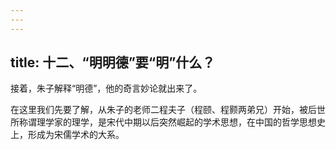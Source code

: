 ```yaml
---
---
---
```

title: 十二、“明明德”要“明”什么？
---




接着，朱子解释“明德”，他的奇言妙论就出来了。

在这里我们先要了解，从朱子的老师二程夫子（程颐、程颢两弟兄）开始，被后世所称谓理学家的理学，是宋代中期以后突然崛起的学术思想，在中国的哲学思想史上，形成为宋儒学术的大系。